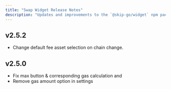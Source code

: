 ```yaml
---
title: "Swap Widget Release Notes"
description: "Updates and improvements to the `@skip-go/widget` npm package."
---
```


## v2.5.2
- Change default fee asset selection on chain change. 

## v2.5.0
- Fix max button & corresponding gas calculation and 
- Remove gas amount option in settings